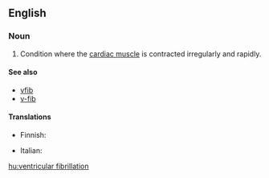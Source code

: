 ==English==

===Noun===
{{en-noun|head=[[ventricular]] [[fibrillation]]|-}}

# {{context|pathology}} Condition where the [[cardiac muscle]] is contracted irregularly and rapidly.

====See also====
* [[vfib]]
* [[v-fib]]

====Translations====
{{trans-top|Condition where cardiac muscle is contracted irregularly and rapidly}}
* Finnish: {{t+|fi|kammiovärinä}}
{{trans-mid}}
* Italian: {{t-|it|fibrillazione ventricolare|f}}
{{trans-bottom}}

[[hu:ventricular fibrillation]]